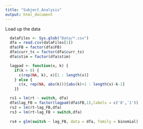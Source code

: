 ```yaml
---
title: "Subject_Analysis"
output: html_document
---
```


Load up the data

```r
  dataFiles <- Sys.glob("Data/*.csv")
  dfa = read.csv(dataFiles[1])
  dfa$FB = factor(dfa$FB)
  dfa$curr_ts = factor(dfa$curr_ts)
  dfa$stim = factor(dfa$stim)
```

```r
  lagpad <- function(x, k) {
    if(k > 0) {
      c(rep(NA, k), x)[1 : length(x)] 
    } else {
      c(x, rep(NA, abs(k)))[abs(k)+1 : length(x)-k-1]
    }}
```

```r
  rs1 = lm(rt ~ switch, dfa)
  dfa$lag_FB = factor(lagpad(dfa$FB,1),labels = c('0','1'))
  rs2 = lm(rt~lag_FB,dfa)
  rs3 = lm(rt~lag_FB + switch,dfa)
  
  rs4 = glm(switch ~ lag_FB, data = dfa, family = binomial)
```

